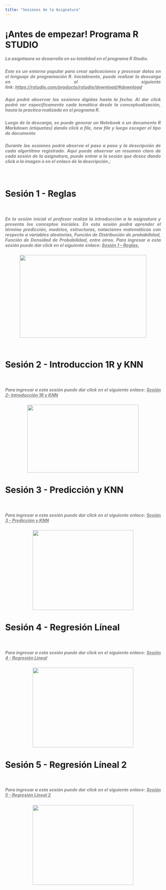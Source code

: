 ```yaml
---
title: "Sesiones de la Asignatura"
---
```


<p></p>
<h1>¡Antes de empezar! Programa R STUDIO</h1>
<h5 style="text-align: justify;"><span style="color: #808080;">La asigntaura se desarrolla en su totalidad en el programa R Studio.&nbsp;</span></h5>
<h5 style="text-align: justify;"><span style="color: #808080;">Este es un entorno popular para crear aplicaciones y procesar datos en el lenguaje de programación R. Inicialmente, puede realizar la descarga en el siguiente link:&nbsp;<a style="color: #808080;" href="https://rstudio.com/products/rstudio/download/#download">https://rstudio.com/products/rstudio/download/#download</a></span></h5>
<h5 style="text-align: justify;"><span style="color: #808080;"></span></h5>
<h5 style="text-align: justify;"><span style="color: #808080;">Aqui podrá observar las sesiones digidas hasta la fecha. Al dar click podrá ver especificamente cada temática desde la conceptualización, hasta la practica realizada en el programa R.&nbsp;</span></h5>
<h5 style="text-align: justify;"><span style="color: #808080;"> Luego de la descarga, se puede generar un Notebook o un documento R Markdown (etiquetas) dando click a file, new file y luego escoger el tipo de documento &nbsp;</span></h5>

<h5 style="text-align: justify;"><span style="color: #808080;"> Durante las sesiones podrá observa el paso a paso y la descripción de cada algortitmo registrado. Aquí puede observar un resumen claro de cada sesión de la asignatura, puede entrar a la sesión que desee dando click a la imagen o en el enlace de la descripción.;</span></h5>
<p style="text-align: justify;"><span style="color: #808080;"></span></p>

<p>&nbsp;</p>
<h1>Sesión 1 - Reglas </h1>
<p>&nbsp;</p>
<h5 style="text-align: justify;"><span style="color: #808080;">En la sesión inicial el profesor realiza la introducción a la asignatura y presenta los conceptos iniciales. En esta sesión podrá aprender el término predicción, modelos, estructuras, notaciones matemáticas con respecto a variables aleatorias, Función de Distribución de probabilidad, Función de Densidad de Probabilidad, entre otros. Para ingresar a esta sesión puede dar click en el siguiente enlace: <a style="color: #808080;" href="Reglas.html">Sesión 1 – Reglas.</a></span></h5>
<p><a href="Reglas.html"><img style="display: block; margin-left: auto; margin-right: auto;" src="images/sesion1.png" alt="" width="410" height="267" /></a></p>
<p>&nbsp;</p>
<h1>Sesión 2 - Introduccion 1R y KNN</h1>
<p>&nbsp;</p>
<h5 style="text-align: justify;"><span style="color: #808080;">Para ingresar a esta sesión puede dar click en el siguiente enlace: <a style="color: #808080;" href="intro_1R_y_KNN.html">Sesión 2– Introducción 1R y KNN</a></span></h5>
<p><a href="intro_1R_y_KNN.html"><img style="display: block; margin-left: auto; margin-right: auto;" src="images/Sesion2.png" alt="" width="360" height="219" /></a></p>
<h1>Sesión 3 - Predicción y KNN</h1>
<p>&nbsp;</p>
<h5 style="text-align: justify;"><span style="color: #808080;">Para ingresar a esta sesión puede dar click en el siguiente enlace: <a style="color: #808080;" href="Teoria_prediccion.html">Sesión 3 - Predicción y KNN</a></span></h5>
<p><a href="Teoria_prediccion.html"><img style="display: block; margin-left: auto; margin-right: auto;" src="images/Sesion3.png" alt="" width="326" height="258" /></a></p>

<h1>Sesión 4 - Regresión Líneal</h1>
<p>&nbsp;</p>
<h5 style="text-align: justify;"><span style="color: #808080;">Para ingresar a esta sesión puede dar click en el siguiente enlace: <a style="color: #808080;" href="sesion04.html">Sesión 4 - Regresión Lineal</a></span></h5>
<p><a href="sesion04.html"><img style="display: block; margin-left: auto; margin-right: auto;" src="images/Regresionlineal.png" alt="" width="326" height="258" /></a></p>

<h1>Sesión 5 - Regresión Líneal 2 </h1>
<p>&nbsp;</p>
<h5 style="text-align: justify;"><span style="color: #808080;">Para ingresar a esta sesión puede dar click en el siguiente enlace: <a style="color: #808080;" href="RegresionLineal2.html">Sesión 5 - Regresión Lineal 2</a></span></h5>
<p><a href="RegresionLineal2.html"><img style="display: block; margin-left: auto; margin-right: auto;" src="images/Regresionlineal1.png" alt="" width="326" height="258" /></a></p>